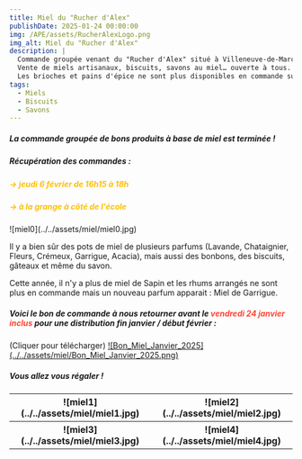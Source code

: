 ```yaml
---
title: Miel du "Rucher d'Alex"
publishDate: 2025-01-24 00:00:00
img: /APE/assets/RucherAlexLogo.png
img_alt: Miel du "Rucher d'Alex"
description: |
  Commande groupée venant du "Rucher d'Alex" situé à Villeneuve-de-Marc.
  Vente de miels artisanaux, biscuits, savons au miel… ouverte à tous.
  Les brioches et pains d'épice ne sont plus disponibles en commande suite à l'incendie qui a touché la boulangerie Fornecci.
tags:
  - Miels
  - Biscuits
  - Savons
---
```


<p>
<h5>La commande groupée de bons produits à base de miel est terminée !</h5>
<h5>Récupération des commandes : </h5>
<h5><span style="color:#FFBF00">-> jeudi 6 février de 16h15 à 18h</span></h5>
<h5><span style="color:#FFBF00">-> à la grange à côté de l'école</span></h5>
</p>

<p>
  ![miel0](../../assets/miel/miel0.jpg)
</p>

<p>
Il y a bien sûr des pots de miel de plusieurs parfums (Lavande, Chataignier, Fleurs, Crémeux, Garrigue, Acacia), mais aussi des bonbons, des biscuits, gâteaux et même du savon.
</p>

<p>
Cette année, il n'y a plus de miel de Sapin et les rhums arrangés ne sont plus en commande mais un nouveau parfum apparait : Miel de Garrigue.
</p>

<p>
<h5>
Voici le bon de commande à nous retourner avant le <span style="color:#FF4433">vendredi 24 janvier inclus</span>
pour une distribution fin janvier / début février :
</h5>
(Cliquer pour télécharger)
<a href='/APE/assets/Bon_Miel_Janvier_2025.pdf' target='_blank'>![Bon_Miel_Janvier_2025](../../assets/miel/Bon_Miel_Janvier_2025.png)</a>
</p>
<p>
<h5>Vous allez vous régaler !</h5>
</p>

<p>
<table>
    <tr >
        <th width='300'>
          ![miel1](../../assets/miel/miel1.jpg)
        </th>
        <th width='300'>
          ![miel2](../../assets/miel/miel2.jpg)
        </th>        
      </tr>
      <tr>
        <th width='300'>
          ![miel3](../../assets/miel/miel3.jpg)
        </th>
        <th width='300'>
          ![miel4](../../assets/miel/miel4.jpg)
        </th>
      </tr>
  </table>
</p>